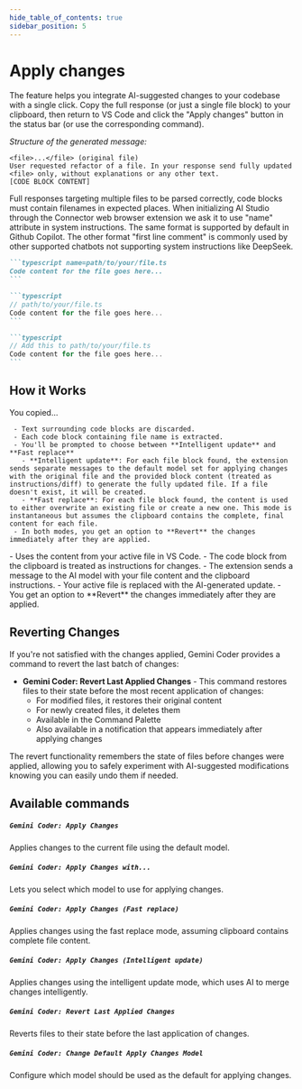 ```yaml
---
hide_table_of_contents: true
sidebar_position: 5
---
```



# Apply changes

The feature helps you integrate AI-suggested changes to your codebase with a single click. Copy the full response (or just a single file block) to your clipboard, then return to VS Code and click the "Apply changes" button in the status bar (or use the corresponding command).

_Structure of the generated message:_

```
<file>...</file> (original file)
User requested refactor of a file. In your response send fully updated <file> only, without explanations or any other text.
[CODE BLOCK CONTENT]
```

Full responses targeting multiple files to be parsed correctly, code blocks must contain filenames in expected places. When initializing AI Studio through the Connector web browser extension we ask it to use "name" attribute in system instructions. The same format is supported by default in Github Copilot. The other format "first line comment" is commonly used by other supported chatbots not supporting system instructions like DeepSeek.

<Tabs groupId="apply-changes-1">
  <TabItem value="format" label='"name" attribute'>

````markdown
```typescript name=path/to/your/file.ts
Code content for the file goes here...
```
````

  </TabItem>
  <TabItem value="comment" label="First line comment">

````markdown
```typescript
// path/to/your/file.ts
Code content for the file goes here...
```
````

````markdown
```typescript
// Add this to path/to/your/file.ts
Code content for the file goes here...
```
````

  </TabItem>
</Tabs>

## How it Works

You copied...

<Tabs groupId="apply-changes-2">
  <TabItem value="format" label='whole response'>

     - Text surrounding code blocks are discarded.
     - Each code block containing file name is extracted.
     - You'll be prompted to choose between **Intelligent update** and **Fast replace**
       - **Intelligent update**: For each file block found, the extension sends separate messages to the default model set for applying changes with the original file and the provided block content (treated as instructions/diff) to generate the fully updated file. If a file doesn't exist, it will be created.
       - **Fast replace**: For each file block found, the content is used to either overwrite an existing file or create a new one. This mode is instantaneous but assumes the clipboard contains the complete, final content for each file.
     - In both modes, you get an option to **Revert** the changes immediately after they are applied.

  </TabItem>
  <TabItem value="comment" label="single code block">
   - Uses the content from your active file in VS Code.
   - The code block from the clipboard is treated as instructions for changes.
   - The extension sends a message to the AI model with your file content and the clipboard instructions.
   - Your active file is replaced with the AI-generated update.
   - You get an option to **Revert** the changes immediately after they are applied.

  </TabItem>
</Tabs>

## Reverting Changes

If you're not satisfied with the changes applied, Gemini Coder provides a command to revert the last batch of changes:

- **Gemini Coder: Revert Last Applied Changes** - This command restores files to their state before the most recent application of changes:
  - For modified files, it restores their original content
  - For newly created files, it deletes them
  - Available in the Command Palette
  - Also available in a notification that appears immediately after applying changes

The revert functionality remembers the state of files before changes were applied, allowing you to safely experiment with AI-suggested modifications knowing you can easily undo them if needed.

## Available commands

##### `Gemini Coder: Apply Changes`

Applies changes to the current file using the default model.

##### `Gemini Coder: Apply Changes with...`

Lets you select which model to use for applying changes.

##### `Gemini Coder: Apply Changes (Fast replace)`

Applies changes using the fast replace mode, assuming clipboard contains complete file content.

##### `Gemini Coder: Apply Changes (Intelligent update)`

Applies changes using the intelligent update mode, which uses AI to merge changes intelligently.

##### `Gemini Coder: Revert Last Applied Changes`

Reverts files to their state before the last application of changes.

##### `Gemini Coder: Change Default Apply Changes Model`

Configure which model should be used as the default for applying changes.
